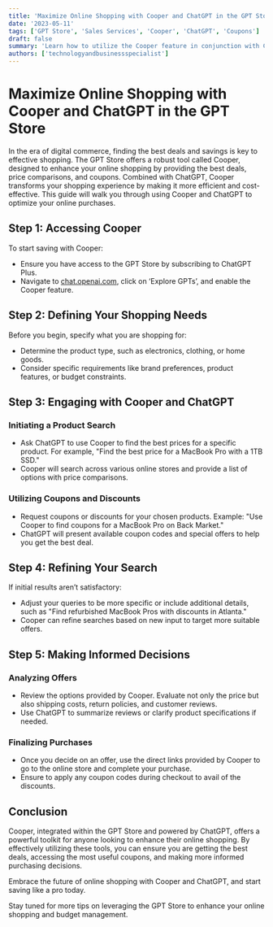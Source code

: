 ```yaml
---
title: 'Maximize Online Shopping with Cooper and ChatGPT in the GPT Store'
date: '2023-05-11'
tags: ['GPT Store', 'Sales Services', 'Cooper', 'ChatGPT', 'Coupons']
draft: false
summary: 'Learn how to utilize the Cooper feature in conjunction with ChatGPT to find the best deals, compare prices, and access valuable coupons for your online shopping needs. This guide provides step-by-step instructions to enhance your shopping experience.'
authors: ['technologyandbusinessspecialist']
---
```


# Maximize Online Shopping with Cooper and ChatGPT in the GPT Store

In the era of digital commerce, finding the best deals and savings is key to effective shopping. The GPT Store offers a robust tool called Cooper, designed to enhance your online shopping by providing the best deals, price comparisons, and coupons. Combined with ChatGPT, Cooper transforms your shopping experience by making it more efficient and cost-effective. This guide will walk you through using Cooper and ChatGPT to optimize your online purchases.

## Step 1: Accessing Cooper

To start saving with Cooper:
- Ensure you have access to the GPT Store by subscribing to ChatGPT Plus.
- Navigate to [chat.openai.com](https://chat.openai.com), click on ‘Explore GPTs’, and enable the Cooper feature.

## Step 2: Defining Your Shopping Needs

Before you begin, specify what you are shopping for:
- Determine the product type, such as electronics, clothing, or home goods.
- Consider specific requirements like brand preferences, product features, or budget constraints.

## Step 3: Engaging with Cooper and ChatGPT

### Initiating a Product Search
- Ask ChatGPT to use Cooper to find the best prices for a specific product. For example, "Find the best price for a MacBook Pro with a 1TB SSD."
- Cooper will search across various online stores and provide a list of options with price comparisons.

### Utilizing Coupons and Discounts
- Request coupons or discounts for your chosen products. Example: "Use Cooper to find coupons for a MacBook Pro on Back Market."
- ChatGPT will present available coupon codes and special offers to help you get the best deal.

## Step 4: Refining Your Search

If initial results aren’t satisfactory:
- Adjust your queries to be more specific or include additional details, such as "Find refurbished MacBook Pros with discounts in Atlanta."
- Cooper can refine searches based on new input to target more suitable offers.

## Step 5: Making Informed Decisions

### Analyzing Offers
- Review the options provided by Cooper. Evaluate not only the price but also shipping costs, return policies, and customer reviews.
- Use ChatGPT to summarize reviews or clarify product specifications if needed.

### Finalizing Purchases
- Once you decide on an offer, use the direct links provided by Cooper to go to the online store and complete your purchase.
- Ensure to apply any coupon codes during checkout to avail of the discounts.

## Conclusion

Cooper, integrated within the GPT Store and powered by ChatGPT, offers a powerful toolkit for anyone looking to enhance their online shopping. By effectively utilizing these tools, you can ensure you are getting the best deals, accessing the most useful coupons, and making more informed purchasing decisions.

Embrace the future of online shopping with Cooper and ChatGPT, and start saving like a pro today.

Stay tuned for more tips on leveraging the GPT Store to enhance your online shopping and budget management.
